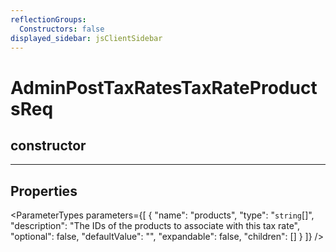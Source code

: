 ```yaml
---
reflectionGroups:
  Constructors: false
displayed_sidebar: jsClientSidebar
---
```



# AdminPostTaxRatesTaxRateProductsReq

## constructor

___

## Properties

<ParameterTypes parameters={[
  {
    "name": "products",
    "type": "`string`[]",
    "description": "The IDs of the products to associate with this tax rate",
    "optional": false,
    "defaultValue": "",
    "expandable": false,
    "children": []
  }
]} />
